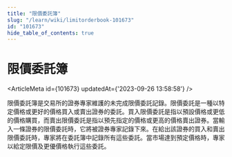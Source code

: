 ```yaml
---
title: "限價委託簿"
slug: "/learn/wiki/limitorderbook-101673"
id: "101673"
hide_table_of_contents: true
---
```



# 限價委託簿

<ArticleMeta id={101673} updatedAt={'2023-09-26 13:58:58'} />
<div className='border-solid border-b border-t-0 my-4 border-[var(--ifm-color-gray-300)]' />

限價委託簿是交易所的證券專家維護的未完成限價委託記錄。限價委託是一種以特定價格或更好的價格買入或賣出證券的委託。買入限價委託是指以預設價格或更低的價格購買，而賣出限價委託是指以預先指定的價格或更高的價格賣出證券。當輸入一條證券的限價委託時，它將被證券專家記錄下來。在給出該證券的買入和賣出限價委託時，專家將在委託簿中記錄所有這些委託。當市場達到預定價格時，專家以給定限價及更優價格執行這些委託。
